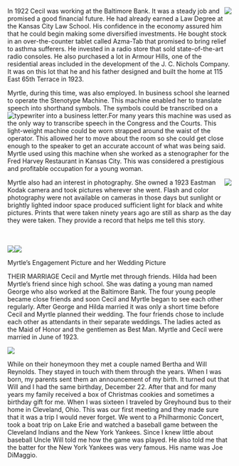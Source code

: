 
<BookPage title="Cecil and Myrtle">

<img src="/images/image44.jpg" style="float: right; max-width: 20ch;" />In 1922 Cecil was working at the Baltimore Bank.  It was a steady job and promised a good financial future.  He had already earned a Law Degree at the Kansas City Law School.  His confidence in the economy assured him that he could begin making some diversified investments.
He bought stock in an over-the-counter tablet called Azma-Tab that promised to bring relief to asthma sufferers.  He invested in a radio store that sold state-of-the-art radio consoles.  He also purchased a lot in Armour Hills, one of the residential areas 
included in the development of the J. C. Nichols Company.  It was on this lot that he and his father designed and built the home at 115 East 65th Terrace in 1923.

Myrtle, during this time, was also employed. In business school she learned to operate the Stenotype Machine. This machine enabled her to translate speech into shorthand symbols. The symbols could be transcribed on a typewriter into a business letter.<img src="/images/image42.jpg" style="float: left" />For many years this machine was used as the only way to transcribe speech in the Congress and the Courts.  This light-weight machine could be worn strapped around the waist of the operator. This allowed her to move about the room so she could get close enough to the speaker to get an accurate account of what was being said.  Myrtle used using this machine when she worked as a stenographer for the Fred Harvey Restaurant in Kansas City.  This was considered a prestigious and profitable occupation for a young woman.  

<img src="/images/image61.jpg" style="float: right;"/>
Myrtle also had an interest in photography. She owned a 1923 Eastman Kodak camera and took pictures wherever  she went.    Flash and color photography were not available on cameras in those days but sunlight or brightly lighted indoor space produced sufficient light for black and white pictures. Prints that were taken ninety years ago are still as sharp as the day they were taken.  They provide a record that helps me tell this story. 

<br /><br />
<img src="/images/image76.jpg" style="max-height: 300px; " /><img src="/images/image79.jpg" style="max-height: 300px; display: inline;" />

Myrtle’s Engagement Picture and her Wedding Picture

THEIR MARRIAGE
Cecil and Myrtle met through friends.   Hilda had been Myrtle’s friend since high school.  She was dating a young man named George who also worked at the Baltimore Bank.  The four young people became close friends and soon Cecil and Myrtle began to see each other regularly.  After George and Hilda married it was only a short time before Cecil and Myrtle planned their wedding.  The four  friends chose to include each other as attendants in their separate weddings.  The ladies acted as the Maid of Honor and the gentlemen as Best Man.    Myrtle and Cecil were married in June of 1923. 

![](/images/image81.jpg)
	 
While on their honeymoon they met a couple named Bertha and Will Reynolds.  They stayed in touch with them through the years. When I was born, my parents sent them an announcement of my birth.  It turned out that Will and I had the same birthday, December 22.  After that and for many years my family received a box of Christmas cookies and sometimes a birthday gift for me.  When I was sixteen I traveled by Greyhound bus to their home in Cleveland, Ohio.  This was our first meeting and they made sure that it was a trip I would never forget.  We went to a Philharmonic Concert, took a boat trip on Lake Erie and watched a baseball game between the Cleveland Indians and the New York Yankees.  Since I knew little about baseball Uncle Will told me how the game was played. He also told me that the batter for the New York Yankees was very famous.  His name was Joe DiMaggio. 
</BookPage>
